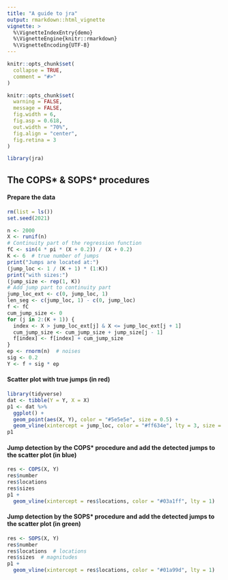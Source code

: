 ```yaml
---
title: "A guide to jra"
output: rmarkdown::html_vignette
vignette: >
  %\VignetteIndexEntry{demo}
  %\VignetteEngine{knitr::rmarkdown}
  %\VignetteEncoding{UTF-8}
---
```


```r
knitr::opts_chunk$set(
  collapse = TRUE,
  comment = "#>"
)
```

```r
knitr::opts_chunk$set(
  warning = FALSE,
  message = FALSE,
  fig.width = 6,
  fig.asp = 0.618,
  out.width = "70%",
  fig.align = "center",
  fig.retina = 3
)
```

```r
library(jra)
```

## The COPS* & SOPS* procedures

#### Prepare the data
```r
rm(list = ls())
set.seed(2021)

n <- 2000
X <- runif(n)
# Continuity part of the regression function
fC <- sin(4 * pi * (X + 0.2)) / (X + 0.2)
K <- 6  # true number of jumps
print("Jumps are located at:")
(jump_loc <- 1 / (K + 1) * (1:K))
print("with sizes:")
(jump_size <- rep(1, K))
# Add jump part to continuity part
jump_loc_ext <- c(0, jump_loc, 1)
len_seg <- c(jump_loc, 1) - c(0, jump_loc)
f <- fC
cum_jump_size <- 0
for (j in 2:(K + 1)) {
  index <- X > jump_loc_ext[j] & X <= jump_loc_ext[j + 1]
  cum_jump_size <- cum_jump_size + jump_size[j - 1]
  f[index] <- f[index] + cum_jump_size
}
ep <- rnorm(n)  # noises
sig <- 0.2
Y <- f + sig * ep
```

#### Scatter plot with true jumps (in red)
```r
library(tidyverse)
dat <- tibble(Y = Y, X = X)
p1 <- dat %>%
  ggplot() +
  geom_point(aes(X, Y), color = "#5e5e5e", size = 0.5) +
  geom_vline(xintercept = jump_loc, color = "#ff634e", lty = 3, size = 1)
p1
```

#### Jump detection by the COPS* procedure and add the detected jumps to the scatter plot (in blue)
```r
res <- COPS(X, Y)
res$number
res$locations
res$sizes
p1 +
  geom_vline(xintercept = res$locations, color = "#03a1ff", lty = 1)
```

#### Jump detection by the SOPS* procedure and add the detected jumps to the scatter plot (in green)
```r
res <- SOPS(X, Y)
res$number
res$locations  # locations
res$sizes  # magnitudes
p1 +
  geom_vline(xintercept = res$locations, color = "#01a99d", lty = 1)
```
